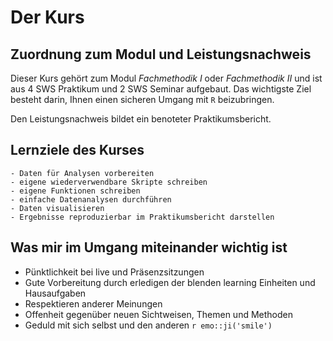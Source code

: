 # Der Kurs {#einführung}
## Zuordnung zum Modul und Leistungsnachweis

Dieser Kurs gehört zum Modul *Fachmethodik I* oder *Fachmethodik II* und ist aus 4 SWS Praktikum und 2 SWS Seminar aufgebaut. Das wichtigste Ziel besteht darin, Ihnen einen sicheren Umgang mit `R` beizubringen.

Den Leistungsnachweis bildet ein benoteter Praktikumsbericht.



## Lernziele des Kurses

```block
- Daten für Analysen vorbereiten
- eigene wiederverwendbare Skripte schreiben
- eigene Funktionen schreiben
- einfache Datenanalysen durchführen
- Daten visualisieren
- Ergebnisse reproduzierbar im Praktikumsbericht darstellen
```

## Was mir im Umgang miteinander wichtig ist

- Pünktlichkeit bei live und Präsenzsitzungen
- Gute Vorbereitung durch erledigen der blenden learning Einheiten und Hausaufgaben
- Respektieren anderer Meinungen
- Offenheit gegenüber neuen Sichtweisen, Themen und Methoden
- Geduld mit sich selbst und den anderen `r emo::ji('smile')`

